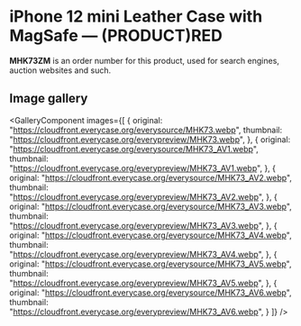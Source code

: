 
# iPhone 12 mini Leather Case with MagSafe — (PRODUCT)RED

<Callout type='info' emoji='👉🏻'>**MHK73ZM** is an order number for this product, used for search engines, auction websites and such.</Callout>

## Image gallery

<GalleryComponent
    images={[
      {
        original: "https://cloudfront.everycase.org/everysource/MHK73.webp",
        thumbnail: "https://cloudfront.everycase.org/everypreview/MHK73.webp",
      },
      {
        original: "https://cloudfront.everycase.org/everysource/MHK73_AV1.webp",
        thumbnail: "https://cloudfront.everycase.org/everypreview/MHK73_AV1.webp",
      },
      {
        original: "https://cloudfront.everycase.org/everysource/MHK73_AV2.webp",
        thumbnail: "https://cloudfront.everycase.org/everypreview/MHK73_AV2.webp",
      },
      {
        original: "https://cloudfront.everycase.org/everysource/MHK73_AV3.webp",
        thumbnail: "https://cloudfront.everycase.org/everypreview/MHK73_AV3.webp",
      },
      {
        original: "https://cloudfront.everycase.org/everysource/MHK73_AV4.webp",
        thumbnail: "https://cloudfront.everycase.org/everypreview/MHK73_AV4.webp",
      },
      {
        original: "https://cloudfront.everycase.org/everysource/MHK73_AV5.webp",
        thumbnail: "https://cloudfront.everycase.org/everypreview/MHK73_AV5.webp",
      },
      {
        original: "https://cloudfront.everycase.org/everysource/MHK73_AV6.webp",
        thumbnail: "https://cloudfront.everycase.org/everypreview/MHK73_AV6.webp",
      }
    ]}
  />
